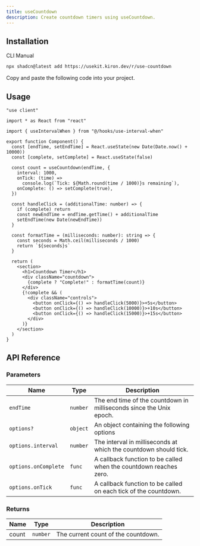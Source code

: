 ```yaml
---
title: useCountdown
description: Create countdown timers using useCountdown.
---
```


<ComponentPreview name="use-countdown-demo" />

## Installation

<Tabs defaultValue="cli">

<TabsList>
  <TabsTrigger value="cli">CLI</TabsTrigger>
  <TabsTrigger value="manual">Manual</TabsTrigger>
</TabsList>

<TabsContent value="cli">

```bash
npx shadcn@latest add https://usekit.kiron.dev/r/use-countdown
```

</TabsContent>

<TabsContent value="manual">

<Steps>

<Step>Copy and paste the following code into your project.</Step>

<ComponentSource name="use-countdown" />

</Steps>

</TabsContent>

</Tabs>

## Usage

```tsx {5, 11-16}
"use client"

import * as React from "react"

import { useIntervalWhen } from "@/hooks/use-interval-when"

export function Component() {
  const [endTime, setEndTime] = React.useState(new Date(Date.now() + 10000))
  const [complete, setComplete] = React.useState(false)

  const count = useCountdown(endTime, {
    interval: 1000,
    onTick: (time) =>
      console.log(`Tick: ${Math.round(time / 1000)}s remaining`),
    onComplete: () => setComplete(true),
  })

  const handleClick = (additionalTime: number) => {
    if (complete) return
    const newEndTime = endTime.getTime() + additionalTime
    setEndTime(new Date(newEndTime))
  }

  const formatTime = (milliseconds: number): string => {
    const seconds = Math.ceil(milliseconds / 1000)
    return `${seconds}s`
  }

  return (
    <section>
      <h1>Countdown Timer</h1>
      <div className="countdown">
        {complete ? "Complete!" : formatTime(count)}
      </div>
      {!complete && (
        <div className="controls">
          <button onClick={() => handleClick(5000)}>+5s</button>
          <button onClick={() => handleClick(10000)}>+10s</button>
          <button onClick={() => handleClick(15000)}>+15s</button>
        </div>
      )}
    </section>
  )
}
```

## API Reference

### Parameters

| Name                 | Type     | Description                                                         |
| -------------------- | -------- | ------------------------------------------------------------------- |
| `endTime`            | `number` | The end time of the countdown in milliseconds since the Unix epoch. |
| `options?`           | `object` | An object containing the following options                          |
| `options.interval`   | `number` | The interval in milliseconds at which the countdown should tick.    |
| `options.onComplete` | `func`   | A callback function to be called when the countdown reaches zero.   |
| `options.onTick`     | `func`   | A callback function to be called on each tick of the countdown.     |

### Returns

| Name  | Type     | Description                         |
| ----- | -------- | ----------------------------------- |
| count | `number` | The current count of the countdown. |
